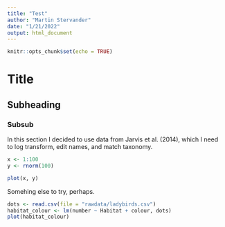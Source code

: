 ```yaml
---
title: "Test"
author: "Martin Stervander"
date: "1/21/2022"
output: html_document
---
```


```r
knitr::opts_chunk$set(echo = TRUE)
```

# Title

## Subheading

### Subsub

In this section I decided to use data from Jarvis et al. (2014), which I need to log transform, edit names, and match taxonomy.

```r
x <- 1:100
y <- rnorm(100)
```


```r
plot(x, y)
```

Somehing else to try, perhaps. 
```r
dots <- read.csv(file = "rawdata/ladybirds.csv")
habitat_colour <- lm(number ~ Habitat + colour, dots)
plot(habitat_colour)
```

